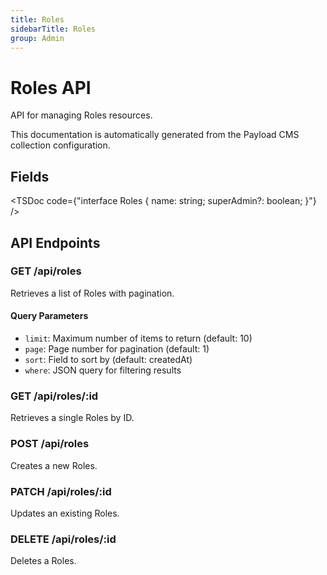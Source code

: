 ```yaml
---
title: Roles
sidebarTitle: Roles
group: Admin
---
```



# Roles API

API for managing Roles resources.

<Callout type="info">
  This documentation is automatically generated from the Payload CMS collection configuration.
</Callout>


## Fields

<TSDoc code={"interface Roles {
  name: string;
  superAdmin?: boolean;
}"} />




## API Endpoints

### GET /api/roles
Retrieves a list of Roles with pagination.

#### Query Parameters
- `limit`: Maximum number of items to return (default: 10)
- `page`: Page number for pagination (default: 1)
- `sort`: Field to sort by (default: createdAt)
- `where`: JSON query for filtering results

### GET /api/roles/:id
Retrieves a single Roles by ID.

### POST /api/roles
Creates a new Roles.

### PATCH /api/roles/:id
Updates an existing Roles.

### DELETE /api/roles/:id
Deletes a Roles.


